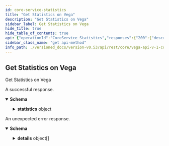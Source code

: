 ```yaml
---
id: core-service-statistics
title: "Get Statistics on Vega"
description: "Get Statistics on Vega"
sidebar_label: Get Statistics on Vega
hide_title: true
hide_table_of_contents: true
api: {"operationId":"CoreService_Statistics","responses":{"200":{"description":"A successful response.","content":{"application/json":{"schema":{"type":"object","properties":{"statistics":{"type":"object","properties":{"blockHeight":{"type":"string","format":"uint64","title":"Current block height as reported by the Vega blockchain"},"backlogLength":{"type":"string","format":"uint64","title":"Current backlog length (number of transactions) that are waiting to be included in a block"},"totalPeers":{"type":"string","format":"uint64","title":"Total number of connected peers to this node"},"genesisTime":{"type":"string","title":"Genesis block date and time formatted in ISO-8601 datetime format with nanosecond precision"},"currentTime":{"type":"string","title":"Current system date and time formatted in ISO-8601 datetime format with nanosecond precision"},"vegaTime":{"type":"string","title":"Current Vega date and time formatted in ISO-8601 datetime format with nanosecond precision"},"status":{"title":"Status of the connection to the Vega blockchain\n- See [`ChainStatus`](#vega.ChainStatus)","type":"string","enum":["CHAIN_STATUS_UNSPECIFIED","CHAIN_STATUS_DISCONNECTED","CHAIN_STATUS_REPLAYING","CHAIN_STATUS_CONNECTED"],"default":"CHAIN_STATUS_UNSPECIFIED","description":"- CHAIN_STATUS_UNSPECIFIED: Default value, always invalid\n - CHAIN_STATUS_DISCONNECTED: Blockchain is disconnected\n - CHAIN_STATUS_REPLAYING: Blockchain is replaying historic transactions\n - CHAIN_STATUS_CONNECTED: Blockchain is connected and receiving transactions"},"txPerBlock":{"type":"string","format":"uint64","title":"Transactions per block"},"averageTxBytes":{"type":"string","format":"uint64","title":"Average transaction size in bytes"},"averageOrdersPerBlock":{"type":"string","format":"uint64","title":"Average orders per block"},"tradesPerSecond":{"type":"string","format":"uint64","title":"Trades emitted per second"},"ordersPerSecond":{"type":"string","format":"uint64","title":"Orders processed per second"},"totalMarkets":{"type":"string","format":"uint64","title":"Total markets on this Vega network"},"totalAmendOrder":{"type":"string","format":"uint64","title":"Total number of order amendments since genesis (on all markets)"},"totalCancelOrder":{"type":"string","format":"uint64","title":"Total number of order cancellations since genesis (on all markets)"},"totalCreateOrder":{"type":"string","format":"uint64","title":"Total number of order submissions since genesis (on all markets)"},"totalOrders":{"type":"string","format":"uint64","title":"Total number of orders processed since genesis (on all markets)"},"totalTrades":{"type":"string","format":"uint64","title":"Total number of trades emitted since genesis (on all markets)"},"orderSubscriptions":{"type":"integer","format":"int64","title":"Current number of stream subscribers to order data"},"tradeSubscriptions":{"type":"integer","format":"int64","title":"Current number of stream subscribers to trade data"},"candleSubscriptions":{"type":"integer","format":"int64","title":"Current number of stream subscribers to candle-stick data"},"marketDepthSubscriptions":{"type":"integer","format":"int64","title":"Current number of stream subscribers to market depth data"},"positionsSubscriptions":{"type":"integer","format":"int64","title":"Current number of stream subscribers to positions data"},"accountSubscriptions":{"type":"integer","format":"int64","title":"Current number of stream subscribers to account data"},"marketDataSubscriptions":{"type":"integer","format":"int64","title":"Current number of stream subscribers to market data"},"appVersionHash":{"type":"string","title":"The version hash of the Vega node software"},"appVersion":{"type":"string","title":"The version of the Vega node software"},"chainVersion":{"type":"string","title":"The version of the underlying Vega blockchain"},"blockDuration":{"type":"string","format":"uint64","title":"Current block duration, in nanoseconds"},"uptime":{"type":"string","title":"Total uptime for this node formatted in ISO-8601 datetime format with nanosecond precision"},"chainId":{"type":"string","title":"Unique identifier for the underlying Vega blockchain"},"marketDepthUpdatesSubscriptions":{"type":"integer","format":"int64","title":"Current number of stream subscribers to market depth update data"},"blockHash":{"type":"string","title":"Current block hash"}},"title":"Vega domain specific statistics as reported by the node the caller is connected to"}}}}}},"default":{"description":"An unexpected error response.","content":{"application/json":{"schema":{"type":"object","properties":{"code":{"type":"integer","format":"int32"},"message":{"type":"string"},"details":{"type":"array","items":{"type":"object","properties":{"@type":{"type":"string"}},"additionalProperties":{}}}}}}}}},"tags":["CoreService"],"description":"Get Statistics on Vega","method":"get","path":"/statistics","servers":[{"url":"http://api.n10.vega.xyz"},{"url":"https://api.n10.vega.xyz"}],"info":{"title":"vega/api/v1/core.proto","version":"version not set"},"postman":{"name":"Get Statistics on Vega","description":{"type":"text/plain"},"url":{"path":["statistics"],"host":["{{baseUrl}}"],"query":[],"variable":[]},"header":[{"key":"Accept","value":"application/json"}],"method":"GET"}}
sidebar_class_name: "get api-method"
info_path: ./versioned_docs/version-v0.53/api/rest/core/vega-api-v-1-core-proto
---
```



## Get Statistics on Vega



Get Statistics on Vega

<div><ApiTabs><TabItem label={"200"} value={"200"}><div>

A successful response.

</div><div><MimeTabs groupId={"mime-type"}><TabItem label={"application/json"} value={"application/json"}><SchemaTabs groupId={"schema-tabs"}><TabItem label={"Schema"} value={"Schema"}><details style={{}} data-collapsed={false} open={true}><summary style={{"textAlign":"left"}}><strong>Schema</strong></summary><div style={{"textAlign":"left","marginLeft":"1rem"}}></div><ul style={{"marginLeft":"1rem"}}><SchemaItem collapsible={true} className={"schemaItem"}><details style={{}}><summary style={{}}><strong>statistics</strong><span style={{"opacity":"0.6"}}> object</span></summary><div style={{"marginLeft":"1rem"}}><SchemaItem collapsible={false} name={"blockHeight"} required={false} schemaDescription={undefined} schemaName={"uint64"} qualifierMessage={undefined} defaultValue={undefined}></SchemaItem><SchemaItem collapsible={false} name={"backlogLength"} required={false} schemaDescription={undefined} schemaName={"uint64"} qualifierMessage={undefined} defaultValue={undefined}></SchemaItem><SchemaItem collapsible={false} name={"totalPeers"} required={false} schemaDescription={undefined} schemaName={"uint64"} qualifierMessage={undefined} defaultValue={undefined}></SchemaItem><SchemaItem collapsible={false} name={"genesisTime"} required={false} schemaDescription={undefined} schemaName={"Genesis block date and time formatted in ISO-8601 datetime format with nanosecond precision"} qualifierMessage={undefined} defaultValue={undefined}></SchemaItem><SchemaItem collapsible={false} name={"currentTime"} required={false} schemaDescription={undefined} schemaName={"Current system date and time formatted in ISO-8601 datetime format with nanosecond precision"} qualifierMessage={undefined} defaultValue={undefined}></SchemaItem><SchemaItem collapsible={false} name={"vegaTime"} required={false} schemaDescription={undefined} schemaName={"Current Vega date and time formatted in ISO-8601 datetime format with nanosecond precision"} qualifierMessage={undefined} defaultValue={undefined}></SchemaItem><SchemaItem collapsible={false} name={"status"} required={false} schemaDescription={"- CHAIN_STATUS_UNSPECIFIED: Default value, always invalid\n - CHAIN_STATUS_DISCONNECTED: Blockchain is disconnected\n - CHAIN_STATUS_REPLAYING: Blockchain is replaying historic transactions\n - CHAIN_STATUS_CONNECTED: Blockchain is connected and receiving transactions"} schemaName={"Status of the connection to the Vega blockchain\n- See [`ChainStatus`](#vega.ChainStatus)"} qualifierMessage={"**Possible values:** [`CHAIN_STATUS_UNSPECIFIED`, `CHAIN_STATUS_DISCONNECTED`, `CHAIN_STATUS_REPLAYING`, `CHAIN_STATUS_CONNECTED`]"} defaultValue={"CHAIN_STATUS_UNSPECIFIED"}></SchemaItem><SchemaItem collapsible={false} name={"txPerBlock"} required={false} schemaDescription={undefined} schemaName={"uint64"} qualifierMessage={undefined} defaultValue={undefined}></SchemaItem><SchemaItem collapsible={false} name={"averageTxBytes"} required={false} schemaDescription={undefined} schemaName={"uint64"} qualifierMessage={undefined} defaultValue={undefined}></SchemaItem><SchemaItem collapsible={false} name={"averageOrdersPerBlock"} required={false} schemaDescription={undefined} schemaName={"uint64"} qualifierMessage={undefined} defaultValue={undefined}></SchemaItem><SchemaItem collapsible={false} name={"tradesPerSecond"} required={false} schemaDescription={undefined} schemaName={"uint64"} qualifierMessage={undefined} defaultValue={undefined}></SchemaItem><SchemaItem collapsible={false} name={"ordersPerSecond"} required={false} schemaDescription={undefined} schemaName={"uint64"} qualifierMessage={undefined} defaultValue={undefined}></SchemaItem><SchemaItem collapsible={false} name={"totalMarkets"} required={false} schemaDescription={undefined} schemaName={"uint64"} qualifierMessage={undefined} defaultValue={undefined}></SchemaItem><SchemaItem collapsible={false} name={"totalAmendOrder"} required={false} schemaDescription={undefined} schemaName={"uint64"} qualifierMessage={undefined} defaultValue={undefined}></SchemaItem><SchemaItem collapsible={false} name={"totalCancelOrder"} required={false} schemaDescription={undefined} schemaName={"uint64"} qualifierMessage={undefined} defaultValue={undefined}></SchemaItem><SchemaItem collapsible={false} name={"totalCreateOrder"} required={false} schemaDescription={undefined} schemaName={"uint64"} qualifierMessage={undefined} defaultValue={undefined}></SchemaItem><SchemaItem collapsible={false} name={"totalOrders"} required={false} schemaDescription={undefined} schemaName={"uint64"} qualifierMessage={undefined} defaultValue={undefined}></SchemaItem><SchemaItem collapsible={false} name={"totalTrades"} required={false} schemaDescription={undefined} schemaName={"uint64"} qualifierMessage={undefined} defaultValue={undefined}></SchemaItem><SchemaItem collapsible={false} name={"orderSubscriptions"} required={false} schemaDescription={undefined} schemaName={"int64"} qualifierMessage={undefined} defaultValue={undefined}></SchemaItem><SchemaItem collapsible={false} name={"tradeSubscriptions"} required={false} schemaDescription={undefined} schemaName={"int64"} qualifierMessage={undefined} defaultValue={undefined}></SchemaItem><SchemaItem collapsible={false} name={"candleSubscriptions"} required={false} schemaDescription={undefined} schemaName={"int64"} qualifierMessage={undefined} defaultValue={undefined}></SchemaItem><SchemaItem collapsible={false} name={"marketDepthSubscriptions"} required={false} schemaDescription={undefined} schemaName={"int64"} qualifierMessage={undefined} defaultValue={undefined}></SchemaItem><SchemaItem collapsible={false} name={"positionsSubscriptions"} required={false} schemaDescription={undefined} schemaName={"int64"} qualifierMessage={undefined} defaultValue={undefined}></SchemaItem><SchemaItem collapsible={false} name={"accountSubscriptions"} required={false} schemaDescription={undefined} schemaName={"int64"} qualifierMessage={undefined} defaultValue={undefined}></SchemaItem><SchemaItem collapsible={false} name={"marketDataSubscriptions"} required={false} schemaDescription={undefined} schemaName={"int64"} qualifierMessage={undefined} defaultValue={undefined}></SchemaItem><SchemaItem collapsible={false} name={"appVersionHash"} required={false} schemaDescription={undefined} schemaName={"The version hash of the Vega node software"} qualifierMessage={undefined} defaultValue={undefined}></SchemaItem><SchemaItem collapsible={false} name={"appVersion"} required={false} schemaDescription={undefined} schemaName={"The version of the Vega node software"} qualifierMessage={undefined} defaultValue={undefined}></SchemaItem><SchemaItem collapsible={false} name={"chainVersion"} required={false} schemaDescription={undefined} schemaName={"The version of the underlying Vega blockchain"} qualifierMessage={undefined} defaultValue={undefined}></SchemaItem><SchemaItem collapsible={false} name={"blockDuration"} required={false} schemaDescription={undefined} schemaName={"uint64"} qualifierMessage={undefined} defaultValue={undefined}></SchemaItem><SchemaItem collapsible={false} name={"uptime"} required={false} schemaDescription={undefined} schemaName={"Total uptime for this node formatted in ISO-8601 datetime format with nanosecond precision"} qualifierMessage={undefined} defaultValue={undefined}></SchemaItem><SchemaItem collapsible={false} name={"chainId"} required={false} schemaDescription={undefined} schemaName={"Unique identifier for the underlying Vega blockchain"} qualifierMessage={undefined} defaultValue={undefined}></SchemaItem><SchemaItem collapsible={false} name={"marketDepthUpdatesSubscriptions"} required={false} schemaDescription={undefined} schemaName={"int64"} qualifierMessage={undefined} defaultValue={undefined}></SchemaItem><SchemaItem collapsible={false} name={"blockHash"} required={false} schemaDescription={undefined} schemaName={"Current block hash"} qualifierMessage={undefined} defaultValue={undefined}></SchemaItem></div></details></SchemaItem></ul></details></TabItem><TabItem label={"Example (from schema)"} value={"Example (from schema)"}><ResponseSamples responseExample={"{\n  \"statistics\": {\n    \"blockHeight\": \"string\",\n    \"backlogLength\": \"string\",\n    \"totalPeers\": \"string\",\n    \"genesisTime\": \"string\",\n    \"currentTime\": \"string\",\n    \"vegaTime\": \"string\",\n    \"status\": \"CHAIN_STATUS_UNSPECIFIED\",\n    \"txPerBlock\": \"string\",\n    \"averageTxBytes\": \"string\",\n    \"averageOrdersPerBlock\": \"string\",\n    \"tradesPerSecond\": \"string\",\n    \"ordersPerSecond\": \"string\",\n    \"totalMarkets\": \"string\",\n    \"totalAmendOrder\": \"string\",\n    \"totalCancelOrder\": \"string\",\n    \"totalCreateOrder\": \"string\",\n    \"totalOrders\": \"string\",\n    \"totalTrades\": \"string\",\n    \"orderSubscriptions\": 0,\n    \"tradeSubscriptions\": 0,\n    \"candleSubscriptions\": 0,\n    \"marketDepthSubscriptions\": 0,\n    \"positionsSubscriptions\": 0,\n    \"accountSubscriptions\": 0,\n    \"marketDataSubscriptions\": 0,\n    \"appVersionHash\": \"string\",\n    \"appVersion\": \"string\",\n    \"chainVersion\": \"string\",\n    \"blockDuration\": \"string\",\n    \"uptime\": \"string\",\n    \"chainId\": \"string\",\n    \"marketDepthUpdatesSubscriptions\": 0,\n    \"blockHash\": \"string\"\n  }\n}"} language={"json"}></ResponseSamples></TabItem></SchemaTabs></TabItem></MimeTabs></div></TabItem><TabItem label={"default"} value={"default"}><div>

An unexpected error response.

</div><div><MimeTabs groupId={"mime-type"}><TabItem label={"application/json"} value={"application/json"}><SchemaTabs groupId={"schema-tabs"}><TabItem label={"Schema"} value={"Schema"}><details style={{}} data-collapsed={false} open={true}><summary style={{"textAlign":"left"}}><strong>Schema</strong></summary><div style={{"textAlign":"left","marginLeft":"1rem"}}></div><ul style={{"marginLeft":"1rem"}}><SchemaItem collapsible={false} name={"code"} required={false} schemaDescription={undefined} schemaName={"int32"} qualifierMessage={undefined} defaultValue={undefined}></SchemaItem><SchemaItem collapsible={false} name={"message"} required={false} schemaDescription={undefined} schemaName={"string"} qualifierMessage={undefined} defaultValue={undefined}></SchemaItem><SchemaItem collapsible={true} className={"schemaItem"}><details style={{}}><summary style={{}}><strong>details</strong><span style={{"opacity":"0.6"}}> object[]</span></summary><div style={{"marginLeft":"1rem"}}><SchemaItem collapsible={false} name={"@type"} required={false} schemaDescription={undefined} schemaName={"string"} qualifierMessage={undefined} defaultValue={undefined}></SchemaItem></div></details></SchemaItem></ul></details></TabItem><TabItem label={"Example (from schema)"} value={"Example (from schema)"}><ResponseSamples responseExample={"{\n  \"code\": 0,\n  \"message\": \"string\",\n  \"details\": [\n    {\n      \"@type\": \"string\"\n    }\n  ]\n}"} language={"json"}></ResponseSamples></TabItem></SchemaTabs></TabItem></MimeTabs></div></TabItem></ApiTabs></div>
      